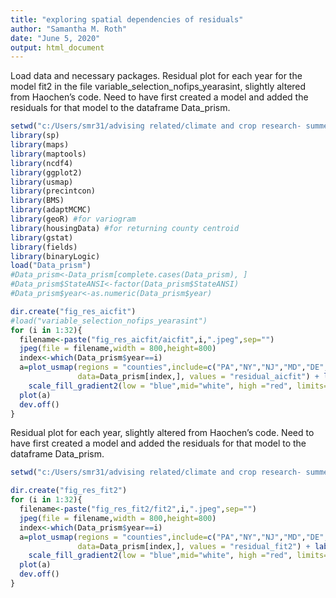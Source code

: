 ---
title: "exploring spatial dependencies of residuals"
author: "Samantha M. Roth"
date: "June 5, 2020"
output: html_document
---

Load data and necessary packages. 
Residual plot for each year for the model fit2 in the file variable_selection_nofips_yearasint, slightly altered from Haochen's code. Need to have first created a model and added the residuals for that model to the dataframe Data_prism.
```{r}
setwd("c:/Users/smr31/advising related/climate and crop research- summer 2020/Climate_CornYield-master-new/Climate_CornYield-master")
library(sp)
library(maps)
library(maptools)
library(ncdf4)
library(ggplot2)
library(usmap)
library(precintcon)
library(BMS)
library(adaptMCMC)
library(geoR) #for variogram
library(housingData) #for returning county centroid
library(gstat)
library(fields)
library(binaryLogic)
load("Data_prism")
#Data_prism<-Data_prism[complete.cases(Data_prism), ]
#Data_prism$StateANSI<-factor(Data_prism$StateANSI)
#Data_prism$year<-as.numeric(Data_prism$year)

dir.create("fig_res_aicfit")
#load("variable_selection_nofips_yearasint")
for (i in 1:32){
  filename<-paste("fig_res_aicfit/aicfit",i,".jpeg",sep="")
  jpeg(file = filename,width = 800,height=800)
  index<-which(Data_prism$year==i)
  a=plot_usmap(regions = "counties",include=c("PA","NY","NJ","MD","DE","DC","NC","VA","SC","WV","OH","MI","GA","KY","IN","IL","AL","TN","WI","MS","MN","MO","LA","AR","IA"),
               data=Data_prism[index,], values = "residual_aicfit") + labs(title = paste("Yield residual of each county in ",i+1980,sep=""))+ 
    scale_fill_gradient2(low = "blue",mid="white", high ="red", limits=c(-45,45),name="bu/acre")+theme(plot.title = element_text(size=14))
  plot(a)
  dev.off()
}
```


Residual plot for each year, slightly altered from Haochen's code. Need to have first created a model and added the residuals for that model to the dataframe Data_prism.
```{r}
setwd("c:/Users/smr31/advising related/climate and crop research- summer 2020/Climate_CornYield-master-new/Climate_CornYield-master")

dir.create("fig_res_fit2")
for (i in 1:32){
  filename<-paste("fig_res_fit2/fit2",i,".jpeg",sep="")
  jpeg(file = filename,width = 800,height=800)
  index<-which(Data_prism$year==i)
  a=plot_usmap(regions = "counties",include=c("PA","NY","NJ","MD","DE","DC","NC","VA","SC","WV","OH","MI","GA","KY","IN","IL","AL","TN","WI","MS","MN","MO","LA","AR","IA"),
               data=Data_prism[index,], values = "residual_fit2") + labs(title = paste("Yield residual of each county in ",i+1980,sep=""))+ 
    scale_fill_gradient2(low = "blue",mid="white", high ="red", limits=c(-45,45),name="bu/acre")+theme(plot.title = element_text(size=14))
  plot(a)
  dev.off()
}
```
